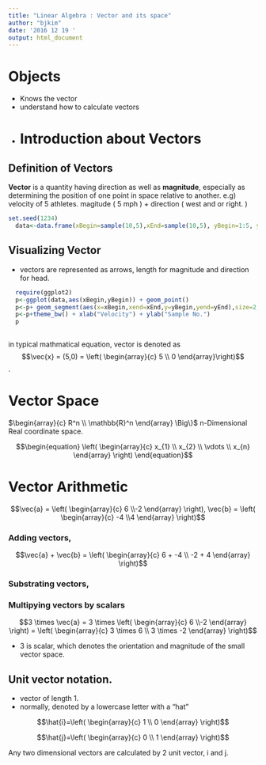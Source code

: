 ```yaml
---
title: "Linear Algebra : Vector and its space"
author: "bjkim"
date: '2016 12 19 '
output: html_document
---
```


# Objects
- Knows the vector
- understand how to calculate vectors
- 
# Introduction about Vectors

## Definition of Vectors 

**Vector** is a quantity having direction as well as **magnitude**, especially as determining the position of one point in space relative to another. e.g) velocity of 5 athletes. magitude ( 5 mph ) + direction ( west and or right. )

```r
set.seed(1234)
  data<-data.frame(xBegin=sample(10,5),xEnd=sample(10,5), yBegin=1:5, yEnd=1:5)

```

## Visualizing Vector

- vectors are represented as arrows, length for magnitude and direction for head.

```r

  require(ggplot2)
  p<-ggplot(data,aes(xBegin,yBegin)) + geom_point()
  p<-p+ geom_segment(aes(x=xBegin,xend=xEnd,y=yBegin,yend=yEnd),size=2,arrow=arrow(length=unit(0.5,"cm")))
  p<-p+theme_bw() + xlab("Velocity") + ylab("Sample No.")
  p
  
```

in typical mathmatical equation, vector is denoted as $$\vec{x} = (5,0) = \left( \begin{array}{c} 5 \\ 0 \end{array}\right)$$.

# Vector Space

$\begin{array}{c} R^n \\ \mathbb{R}^n \end{array} \Big\}$ n-Dimensional Real coordinate space.

$$\begin{equation}
  \left( \begin{array}{c}
  x_{1} \\  
  x_{2} \\  
  \vdots \\
  x_{n}
  \end{array} \right)
  \end{equation}$$
 
# Vector Arithmetic

$$\vec{a} = \left( \begin{array}{c} 6 \\-2 \end{array} \right), \vec{b} = \left( \begin{array}{c} -4 \\4 \end{array} \right)$$

### Adding vectors,

$$\vec{a} + \vec{b} =  \left( \begin{array}{c} 6 + -4 \\ -2 + 4 \end{array} \right)$$

### Substrating vectors,

### Multipying vectors by scalars

$$3 \times \vec{a} = 3 \times \left( \begin{array}{c} 6 \\-2 \end{array} \right) = \left( \begin{array}{c} 3 \times 6 \\ 3 \times -2 \end{array} \right)$$

- 3 is scalar, which denotes the orientation and magnitude of the small vector space.

## Unit vector notation.

- vector of length 1.
- normally, denoted by a lowercase letter with a "hat"

$$\hat{i}=\left( \begin{array}{c} 1 \\ 0 \end{array} \right)$$

$$\hat{j}=\left( \begin{array}{c} 0 \\ 1 \end{array} \right)$$

Any two dimensional vectors are calculated by 2 unit vector, i and j.